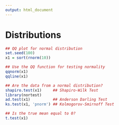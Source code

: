 ```yaml
---
output: html_document
---
```


# **Distributions**

```r
## QQ plot for normal distribution
set.seed(100)
x1 = sort(rnorm(10))

## Use the QQ function for testing normality
qqnorm(x1)
qqline(x1)

## Are the data from a normal distribution?
shapiro.test(x1)     ## Shapiro-Wilk Test
library(nortest)
ad.test(x1)          ## Anderson Darling Test
ks.test(x1, 'pnorm') ## Kolmogorov-Smirnoff Test

## Is the true mean equal to 0?
t.test(x1)

```


